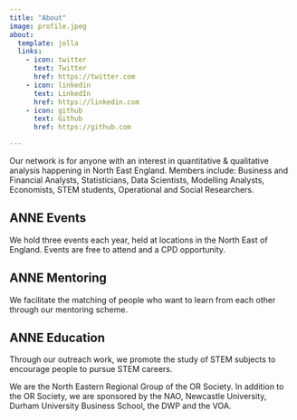 ```yaml
---
title: "About"
image: profile.jpeg
about:
  template: jolla
  links:
    - icon: twitter
      text: Twitter
      href: https://twitter.com
    - icon: linkedin
      text: LinkedIn
      href: https://linkedin.com
    - icon: github
      text: Github
      href: https://github.com

---
```


Our network is for anyone with an interest in quantitative & qualitative analysis happening in North East England. Members include: Business and Financial Analysts, Statisticians, Data Scientists, Modelling Analysts, Economists, STEM students, Operational and Social Researchers.

## ANNE Events
We hold three events each year, held at locations in the North East of England. Events are free to attend and a CPD opportunity. 

## ANNE Mentoring
We facilitate the matching of people who want to learn from each other through our mentoring scheme.

## ANNE Education
Through our outreach work, we promote the study of STEM subjects to encourage people to pursue STEM careers.

We are the North Eastern Regional Group of the OR Society. In addition to the OR Society, we are sponsored by the NAO, Newcastle University, Durham University Business School, the DWP and the VOA.